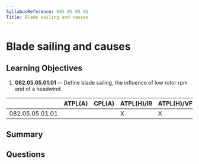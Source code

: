 ```yaml
---
SyllabusReference: 082.05.05.01
Title: Blade sailing and causes
---
```


# Blade sailing and causes

## Learning Objectives

1. **082.05.05.01.01** -- Define blade sailing, the influence of low rotor rpm
   and of a headwind.

|                 | ATPL(A) | CPL(A) | ATPL(H)/IR | ATPL(H)/VFR | CPL(H) | IR  | CBIR(A) |
| --------------- | ------- | ------ | ---------- | ----------- | ------ | --- | ------- |
| 082.05.05.01.01 |         |        | X          | X           | X      |     |         |

## Summary

## Questions
